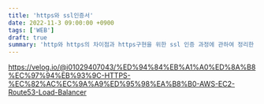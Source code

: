 ```yaml
---
title: 'https와 ssl인증서'
date: 2022-11-3 09:00:00 +0900
tags: ['WEB']
draft: true
summary: 'http와 https의 차이점과 https구현을 위한 ssl 인증 과정에 관하여 정리한 글'
---
```


https://velog.io/@i01029407043/%ED%94%84%EB%A1%A0%ED%8A%B8%EC%97%94%EB%93%9C-HTTPS-%EC%82%AC%EC%9A%A9%ED%95%98%EA%B8%B0-AWS-EC2-Route53-Load-Balancer